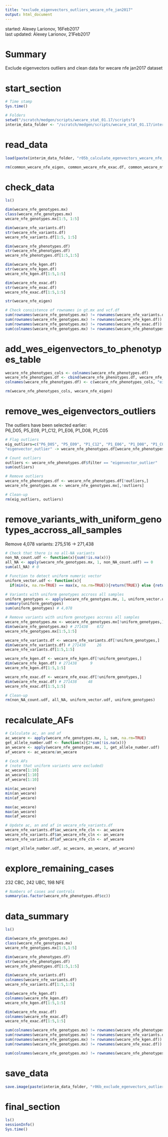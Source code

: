 ```yaml
---
title: "exclude_eigenvectors_outliers_wecare_nfe_jan2017"
output: html_document
---
```


started: Alexey Larionov, 16Feb2017  
last updated: Alexey Larionov, 21Feb2017

# Summary

Exclude eigenvectors outliers and clean data for wecare nfe jan2017 dataset

# start_section

```r

# Time stamp
Sys.time()

# Folders
setwd("/scratch/medgen/scripts/wecare_stat_01.17/scripts")
interim_data_folder <- "/scratch/medgen/scripts/wecare_stat_01.17/interim_data"

```

# read_data

```r

load(paste(interim_data_folder, "r05b_calculate_egenvectors_wecare_nfe_jan2017.RData", sep="/"))

rm(common_wecare_nfe_eigen, common_wecare_nfe_exac.df, common_wecare_nfe_genotypes.mx, common_wecare_nfe_kgen.df, common_wecare_nfe_variants.df)

```

# check_data

```r

ls()

dim(wecare_nfe_genotypes.mx)
class(wecare_nfe_genotypes.mx)
wecare_nfe_genotypes.mx[1:5, 1:5]

dim(wecare_nfe_variants.df)
str(wecare_nfe_variants.df)
wecare_nfe_variants.df[1:5, 1:5]

dim(wecare_nfe_phenotypes.df)
str(wecare_nfe_phenotypes.df)
wecare_nfe_phenotypes.df[1:5,1:5]

dim(wecare_nfe_kgen.df)
str(wecare_nfe_kgen.df)
wecare_nfe_kgen.df[1:5,1:5]

dim(wecare_nfe_exac.df)
str(wecare_nfe_exac.df)
wecare_nfe_exac.df[1:5,1:5]

str(wecare_nfe_eigen)

# Check consistence of rownames in gt.mx and vcf.df
sum(rownames(wecare_nfe_genotypes.mx) != rownames(wecare_nfe_variants.df))
sum(rownames(wecare_nfe_genotypes.mx) != rownames(wecare_nfe_kgen.df))
sum(rownames(wecare_nfe_genotypes.mx) != rownames(wecare_nfe_exac.df))
sum(colnames(wecare_nfe_genotypes.mx) != rownames(wecare_nfe_phenotypes.df))

```

# add_wes_eigenvectors_to_phenotypes_table

```r

wecare_nfe_phenotypes_cols <- colnames(wecare_nfe_phenotypes.df)
wecare_nfe_phenotypes.df <- cbind(wecare_nfe_phenotypes.df, wecare_nfe_eigen$vectors[,1:3])
colnames(wecare_nfe_phenotypes.df) <- c(wecare_nfe_phenotypes_cols, "eig1_wes", "eig2_wes", "eig3_wes")

rm(wecare_nfe_phenotypes_cols, wecare_nfe_eigen)

```

# remove_wes_eigenvectors_outliers 

The outliers have been selected earlier:  
P6_D05, P5_E09, P1_C12, P1_E06, P1_D08, P1_C05

```r

# Flag outliers
eig_outliers=c("P6_D05", "P5_E09", "P1_C12", "P1_E06", "P1_D08", "P1_C05")
"eigenvector_outlier" -> wecare_nfe_phenotypes.df[wecare_nfe_phenotypes.df$wes_id %in% eig_outliers,"filter"]

# Count outliers
outliers <- wecare_nfe_phenotypes.df$filter == "eigenvector_outlier"
sum(outliers)

# Remove outliers
wecare_nfe_phenotypes.df <- wecare_nfe_phenotypes.df[!outliers,]
wecare_nfe_genotypes.mx <- wecare_nfe_genotypes.mx[,!outliers]

# Clean-up
rm(eig_outliers, outliers)

```

# remove_variants_with_uniform_genotypes_accross_all_samples
Remove 4,078 variants: 275,516 -> 271,438

```r

# Check that there is no all-NA variants
non_NA_count.udf <- function(x){sum(!is.na(x))}
all_NA <- apply(wecare_nfe_genotypes.mx, 1, non_NA_count.udf) == 0
sum(all_NA) # 0

# Function to detect uniform numeric vector
uniform_vector.udf <- function(x){
  if(min(x, na.rm=TRUE) == max(x, na.rm=TRUE)){return(TRUE)} else {return(FALSE)}}

# Variants with uniform genotypes accross all samples 
uniform_genotypes <- apply(wecare_nfe_genotypes.mx, 1, uniform_vector.udf)
summary(uniform_genotypes)
sum(uniform_genotypes) # 4,078

# Remove variants with uniform genotypes accross all samples
wecare_nfe_genotypes.mx <- wecare_nfe_genotypes.mx[!uniform_genotypes,]
dim(wecare_nfe_genotypes.mx) # 271438    672
wecare_nfe_genotypes.mx[1:5,1:5]

wecare_nfe_variants.df <- wecare_nfe_variants.df[!uniform_genotypes,]
dim(wecare_nfe_variants.df) # 271438     26
wecare_nfe_variants.df[1:5,1:5]

wecare_nfe_kgen.df <- wecare_nfe_kgen.df[!uniform_genotypes,]
dim(wecare_nfe_kgen.df) # 271438      9
wecare_nfe_kgen.df[1:5,1:5]

wecare_nfe_exac.df <- wecare_nfe_exac.df[!uniform_genotypes,]
dim(wecare_nfe_exac.df) # 271438     48
wecare_nfe_exac.df[1:5,1:5]

# Clean-up
rm(non_NA_count.udf, all_NA, uniform_vector.udf, uniform_genotypes)

```

# recalculate_AFs

```r

# Calculate ac, an and af
ac_wecare <- apply(wecare_nfe_genotypes.mx, 1, sum, na.rm=TRUE)
get_allele_number.udf <- function(x){2*sum(!is.na(x))}
an_wecare <- apply(wecare_nfe_genotypes.mx, 1, get_allele_number.udf)
af_wecare <- ac_wecare/an_wecare

# Ceck AFs 
# (note that uniform variants were excluded)
ac_wecare[1:10]
an_wecare[1:10]
af_wecare[1:10]

min(ac_wecare)
min(an_wecare)
min(af_wecare)

max(ac_wecare)
max(an_wecare)
max(af_wecare)

# Update ac, an and af in wecare_nfe_variants.df
wecare_nfe_variants.df$ac_wecare_nfe_cln <- ac_wecare
wecare_nfe_variants.df$an_wecare_nfe_cln <- an_wecare
wecare_nfe_variants.df$af_wecare_nfe_cln <- af_wecare

rm(get_allele_number.udf, ac_wecare, an_wecare, af_wecare)

```

# explore_remaining_cases

232 CBC, 242 UBC, 198 NFE

```r

# Numbers of cases and controls
summary(as.factor(wecare_nfe_phenotypes.df$cc))

```

# data_summary

```r

ls()

dim(wecare_nfe_genotypes.mx)
class(wecare_nfe_genotypes.mx)
wecare_nfe_genotypes.mx[1:5,1:5]

dim(wecare_nfe_phenotypes.df)
str(wecare_nfe_phenotypes.df)
wecare_nfe_phenotypes.df[1:5,1:5]

dim(wecare_nfe_variants.df)
colnames(wecare_nfe_variants.df)
wecare_nfe_variants.df[1:5,1:5]

dim(wecare_nfe_kgen.df)
colnames(wecare_nfe_kgen.df)
wecare_nfe_kgen.df[1:5,1:5]

dim(wecare_nfe_exac.df)
colnames(wecare_nfe_exac.df)
wecare_nfe_exac.df[1:5,1:5]

sum(colnames(wecare_nfe_genotypes.mx) != rownames(wecare_nfe_phenotypes.df))
sum(rownames(wecare_nfe_genotypes.mx) != rownames(wecare_nfe_variants.df))
sum(rownames(wecare_nfe_genotypes.mx) != rownames(wecare_nfe_kgen.df))
sum(rownames(wecare_nfe_genotypes.mx) != rownames(wecare_nfe_exac.df))

sum(colnames(wecare_nfe_genotypes.mx) != rownames(wecare_nfe_phenotypes.df))

```

# save_data

```r

save.image(paste(interim_data_folder, "r06b_exclude_egenvectors_outliers_wecare_nfe_jan2017.RData", sep="/"))

```

# final_section

```r

ls()
sessionInfo()
Sys.time()

```
